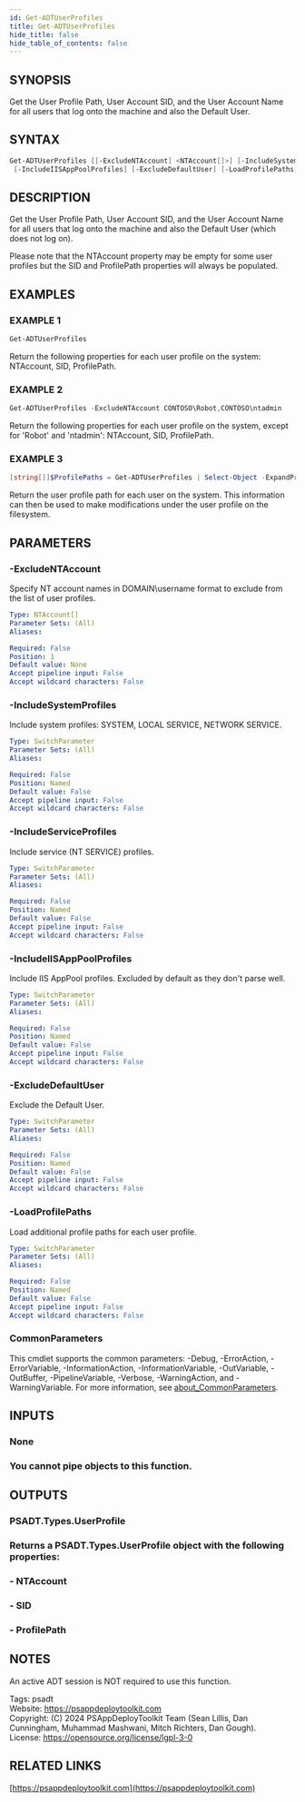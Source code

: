 ```yaml
---
id: Get-ADTUserProfiles
title: Get-ADTUserProfiles
hide_title: false
hide_table_of_contents: false
---
```


## SYNOPSIS

Get the User Profile Path, User Account SID, and the User Account Name for all users that log onto the machine and also the Default User.

## SYNTAX

```powershell
Get-ADTUserProfiles [[-ExcludeNTAccount] <NTAccount[]>] [-IncludeSystemProfiles] [-IncludeServiceProfiles]
 [-IncludeIISAppPoolProfiles] [-ExcludeDefaultUser] [-LoadProfilePaths] [<CommonParameters>]
```

## DESCRIPTION

Get the User Profile Path, User Account SID, and the User Account Name for all users that log onto the machine and also the Default User (which does not log on).

Please note that the NTAccount property may be empty for some user profiles but the SID and ProfilePath properties will always be populated.

## EXAMPLES

### EXAMPLE 1

```powershell
Get-ADTUserProfiles
```

Return the following properties for each user profile on the system: NTAccount, SID, ProfilePath.

### EXAMPLE 2

```powershell
Get-ADTUserProfiles -ExcludeNTAccount CONTOSO\Robot,CONTOSO\ntadmin
```

Return the following properties for each user profile on the system, except for 'Robot' and 'ntadmin': NTAccount, SID, ProfilePath.

### EXAMPLE 3

```powershell
[string[]]$ProfilePaths = Get-ADTUserProfiles | Select-Object -ExpandProperty ProfilePath
```

Return the user profile path for each user on the system.
This information can then be used to make modifications under the user profile on the filesystem.

## PARAMETERS

### -ExcludeNTAccount

Specify NT account names in DOMAIN\username format to exclude from the list of user profiles.

```yaml
Type: NTAccount[]
Parameter Sets: (All)
Aliases:

Required: False
Position: 1
Default value: None
Accept pipeline input: False
Accept wildcard characters: False
```

### -IncludeSystemProfiles

Include system profiles: SYSTEM, LOCAL SERVICE, NETWORK SERVICE.

```yaml
Type: SwitchParameter
Parameter Sets: (All)
Aliases:

Required: False
Position: Named
Default value: False
Accept pipeline input: False
Accept wildcard characters: False
```

### -IncludeServiceProfiles

Include service (NT SERVICE) profiles.

```yaml
Type: SwitchParameter
Parameter Sets: (All)
Aliases:

Required: False
Position: Named
Default value: False
Accept pipeline input: False
Accept wildcard characters: False
```

### -IncludeIISAppPoolProfiles

Include IIS AppPool profiles.
Excluded by default as they don't parse well.

```yaml
Type: SwitchParameter
Parameter Sets: (All)
Aliases:

Required: False
Position: Named
Default value: False
Accept pipeline input: False
Accept wildcard characters: False
```

### -ExcludeDefaultUser

Exclude the Default User.

```yaml
Type: SwitchParameter
Parameter Sets: (All)
Aliases:

Required: False
Position: Named
Default value: False
Accept pipeline input: False
Accept wildcard characters: False
```

### -LoadProfilePaths

Load additional profile paths for each user profile.

```yaml
Type: SwitchParameter
Parameter Sets: (All)
Aliases:

Required: False
Position: Named
Default value: False
Accept pipeline input: False
Accept wildcard characters: False
```

### CommonParameters

This cmdlet supports the common parameters: -Debug, -ErrorAction, -ErrorVariable, -InformationAction, -InformationVariable, -OutVariable, -OutBuffer, -PipelineVariable, -Verbose, -WarningAction, and -WarningVariable. For more information, see [about_CommonParameters](http://go.microsoft.com/fwlink/?LinkID=113216).

## INPUTS

### None

### You cannot pipe objects to this function.
## OUTPUTS

### PSADT.Types.UserProfile

### Returns a PSADT.Types.UserProfile object with the following properties:
### - NTAccount
### - SID
### - ProfilePath
## NOTES
An active ADT session is NOT required to use this function.

Tags: psadt<br />
Website: https://psappdeploytoolkit.com<br />
Copyright: (C) 2024 PSAppDeployToolkit Team (Sean Lillis, Dan Cunningham, Muhammad Mashwani, Mitch Richters, Dan Gough).<br />
License: https://opensource.org/license/lgpl-3-0

## RELATED LINKS

[https://psappdeploytoolkit.com](https://psappdeploytoolkit.com)
